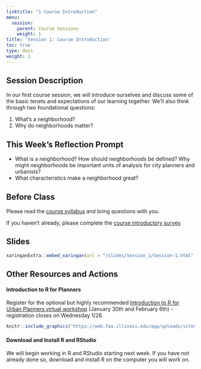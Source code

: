 ```yaml
---
linktitle: "1 Course Introduction"
menu:
  session:
    parent: Course Sessions
    weight: 1
title: 'Session 1: Course Introduction'
toc: true
type: docs
weight: 1
---
```


## Session Description

In our first course session, we will introduce ourselves and discuss some of the basic tenets and expectations of our learning together. We'll also think through two foundational questions:

1. What's a neighborhood?
2. Why do neighborhoods matter?

## This Week's Reflection Prompt

- What is a neighborhood? How should neighborhoods be defined? Why might neighborhoods be important units of analysis for city planners and urbanists?
- What characteristics make a neighborhood great?

## Before Class

Please read the [course syllabus](/syllabus) and bring questions with you.

If you haven't already, please complete the [course introductory survey](https://forms.illinois.edu/sec/1174889502).

## Slides

```r
xaringanExtra::embed_xaringan(url = "/slides/Session_1/Session-1.html", ratio = "16:9")
```

## Other Resources and Actions

#### Introduction to R for Planners

Register for the optional but highly recommended [Introduction to R for Urban Planners virtual workshop](https://urban.illinois.edu/about-us/events/introduction-to-r-for-planners-2-day-workshop/) (January 30th and February 6th) - registration closes on Wednesday 1/28.

```r
knitr::include_graphics("https://web.faa.illinois.edu/app/uploads/sites/2/2021/01/Intro-to-R-for-Planners-2021-1600x918.51851851852-c-default.jpg")

```

#### Download and Install R and RStudio

We will begin working in R and RStudio starting next week. If you have not already done so, download and install R on the computer you will work on.